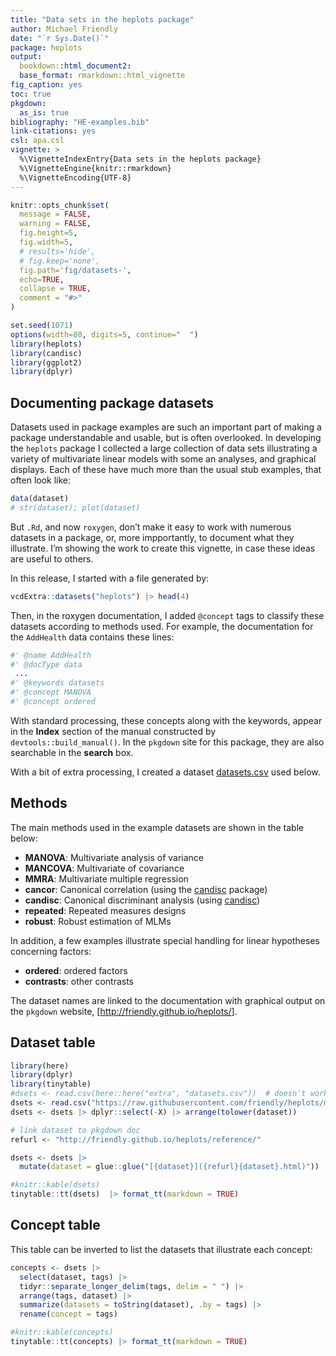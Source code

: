 ```yaml
---
title: "Data sets in the heplots package"
author: Michael Friendly
date: "`r Sys.Date()`"
package: heplots
output: 
  bookdown::html_document2:
  base_format: rmarkdown::html_vignette
fig_caption: yes
toc: true
pkgdown:
  as_is: true
bibliography: "HE-examples.bib"
link-citations: yes
csl: apa.csl
vignette: >
  %\VignetteIndexEntry{Data sets in the heplots package}
  %\VignetteEngine{knitr::rmarkdown}
  %\VignetteEncoding{UTF-8}
---
```


```r
knitr::opts_chunk$set(
  message = FALSE,
  warning = FALSE,
  fig.height=5,
  fig.width=5,
  # results='hide',
  # fig.keep='none',
  fig.path='fig/datasets-',
  echo=TRUE,
  collapse = TRUE,
  comment = "#>"
)
```

```r
set.seed(1071)
options(width=80, digits=5, continue="  ")
library(heplots)
library(candisc)
library(ggplot2)
library(dplyr)
```

## Documenting package datasets {-}
Datasets used in package examples are such an important part of making a package understandable and usable, but is often overlooked.
In developing the `heplots` package I collected a large collection of data sets illustrating a
variety of multivariate linear models with some an analyses, and graphical displays. Each of these have much more than the
usual stub examples, that often look like:

```r
data(dataset)
# str(dataset); plot(dataset)
```

But `.Rd`, and now `roxygen`, don't make it easy to work with numerous datasets in a package, or, more impportantly, to document what they illustrate. I'm showing the work to create this vignette, in case these ideas are useful to others.

In this release, I started with a file generated by:

```r
vcdExtra::datasets("heplots") |> head(4)
```

Then, in the roxygen documentation, I added `@concept` tags to classify these datasets according to methods used. For example,
the documentation for the `AddHealth` data contains these lines:

```r
#' @name AddHealth
#' @docType data
 ...
#' @keywords datasets
#' @concept MANOVA
#' @concept ordered
```

With standard
processing, these concepts along with the keywords, appear in the **Index** section of the manual constructed by `devtools::build_manual()`. In the `pkgdown`
site for this package, they are also searchable in the **search** box.

With a bit of extra processing, I created a dataset [datasets.csv](https://raw.githubusercontent.com/friendly/heplots/master/extra/datasets.csv)
used below.

## Methods {-}
The main methods used in the example datasets are shown in the table below:

* **MANOVA**: Multivariate analysis of variance
* **MANCOVA**: Multivariate of covariance
* **MMRA**: Multivariate multiple regression
* **cancor**: Canonical correlation (using the [candisc](https://github.com/friendly/candisc/) package)
* **candisc**: Canonical discriminant analysis (using [candisc](https://github.com/friendly/candisc/))
* **repeated**: Repeated measures designs
* **robust**: Robust estimation of MLMs

In addition, a few examples illustrate special handling for
linear hypotheses concerning factors:

* **ordered**: ordered factors
* **contrasts**: other contrasts

The dataset names are linked to the documentation with graphical output on the
`pkgdown` website, [<http://friendly.github.io/heplots/>].

<!-- # fix problem with Probe1, Probe2, which are documented together and caused 404 errors -->
<!-- # fixed by deleting Probe2 from the list and renaming Probe1 -> Probe -->


## Dataset table {-}

```r
library(here)
library(dplyr)
library(tinytable)
#dsets <- read.csv(here::here("extra", "datasets.csv"))  # doesn't work in a vignette
dsets <- read.csv("https://raw.githubusercontent.com/friendly/heplots/master/extra/datasets.csv")
dsets <- dsets |> dplyr::select(-X) |> arrange(tolower(dataset))

# link dataset to pkgdown doc
refurl <- "http://friendly.github.io/heplots/reference/"

dsets <- dsets |>
  mutate(dataset = glue::glue("[{dataset}]({refurl}{dataset}.html)")) 

#knitr::kable(dsets)
tinytable::tt(dsets)  |> format_tt(markdown = TRUE)
```

## Concept table {-}

This table can be inverted to list the datasets that illustrate each concept:

```r
concepts <- dsets |>
  select(dataset, tags) |>
  tidyr::separate_longer_delim(tags, delim = " ") |>
  arrange(tags, dataset) |>
  summarize(datasets = toString(dataset), .by = tags) |>
  rename(concept = tags)

#knitr::kable(concepts)
tinytable::tt(concepts) |> format_tt(markdown = TRUE)
```


